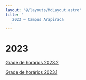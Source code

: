 ```yaml
---
layout: '@/layouts/MdLayout.astro'
title: '
   2023 — Campus Arapiraca
  '
---
```




2023
====









[Grade de horários 2023.2](/cpt/horarios/2023/copy_of_horario_2023.1)


[Grade de horários 2023.1](/cpt/horarios/2023/horario_2023.1)











